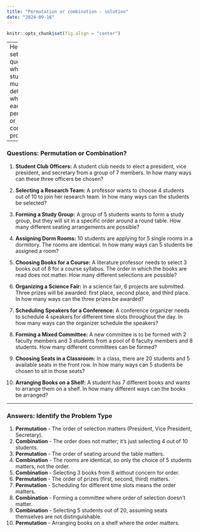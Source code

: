 ```yaml
---
title: "Permutation or combination - solution"
date: "2024-09-16"
---
```


```r
knitr::opts_chunk$set(fig.align = "center")
```

---
Here is a set of questions where students must determine whether each is a permutation or combination problem:

---

### Questions: Permutation or Combination?

1. **Student Club Officers:**
   A student club needs to elect a president, vice president, and secretary from a group of 7 members. In how many ways can these three officers be chosen?

2. **Selecting a Research Team:**
   A professor wants to choose 4 students out of 10 to join her research team. In how many ways can the students be selected?

3. **Forming a Study Group:**
   A group of 5 students wants to form a study group, but they will sit in a specific order around a round table. How many different seating arrangements are possible?

4. **Assigning Dorm Rooms:**
   10 students are applying for 5 single rooms in a dormitory. The rooms are identical. In how many ways can 5 students be assigned a room?

5. **Choosing Books for a Course:**
   A literature professor needs to select 3 books out of 8 for a course syllabus. The order in which the books are read does not matter. How many different selections are possible?

6. **Organizing a Science Fair:**
   In a science fair, 6 projects are submitted. Three prizes will be awarded: first place, second place, and third place. In how many ways can the three prizes be awarded?

7. **Scheduling Speakers for a Conference:**
   A conference organizer needs to schedule 4 speakers for different time slots throughout the day. In how many ways can the organizer schedule the speakers?

8. **Forming a Mixed Committee:**
   A new committee is to be formed with 2 faculty members and 3 students from a pool of 6 faculty members and 8 students. How many different committees can be formed?

9. **Choosing Seats in a Classroom:**
   In a class, there are 20 students and 5 available seats in the front row. In how many ways can 5 students be chosen to sit in those seats?

10. **Arranging Books on a Shelf:**
    A student has 7 different books and wants to arrange them on a shelf. In how many different ways can the books be arranged?

---

### Answers: Identify the Problem Type

1. **Permutation** - The order of selection matters (President, Vice President, Secretary).
2. **Combination** - The order does not matter; it's just selecting 4 out of 10 students.
3. **Permutation** - The order of seating around the table matters.
4. **Combination** - The rooms are identical, so only the choice of 5 students matters, not the order.
5. **Combination** - Selecting 3 books from 8 without concern for order.
6. **Permutation** - The order of prizes (first, second, third) matters.
7. **Permutation** - Scheduling for different time slots means the order matters.
8. **Combination** - Forming a committee where order of selection doesn't matter.
9. **Combination** - Selecting 5 students out of 20, assuming seats themselves are not distinguishable.
10. **Permutation** - Arranging books on a shelf where the order matters.

